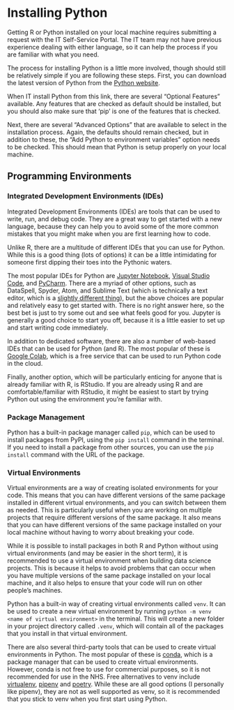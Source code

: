 # Installing Python {#sec-installation .unnumbered}

Getting R or Python installed on your local machine requires submitting a request with the IT Self-Service Portal. The IT team may not have previous experience dealing with either language, so it can help the process if you are familiar with what you need.

The process for installing Python is a little more involved, though should still be relatively simple if you are following these steps. First, you can download the latest version of Python from the [Python website](https://www.python.org/downloads/).

When IT install Python from this link, there are several "Optional Features" available. Any features that are checked as default should be installed, but you should also make sure that 'pip' is one of the features that is checked.

Next, there are several "Advanced Options" that are available to select in the installation process. Again, the defaults should remain checked, but in addition to these, the "Add Python to environment variables" option needs to be checked. This should mean that Python is setup properly on your local machine.

## Programming Environments

### Integrated Development Environments (IDEs)

Integrated Development Environments (IDEs) are tools that can be used to write, run, and debug code. They are a great way to get started with a new language, because they can help you to avoid some of the more common mistakes that you might make when you are first learning how to code.

Unlike R, there are a multitude of different IDEs that you can use for Python. While this is a good thing (lots of options) it can be a little intimidating for someone first dipping their toes into the Pythonic waters.

The most popular IDEs for Python are [Jupyter Notebook](https://jupyter.org/), [Visual Studio Code](https://code.visualstudio.com/), and [PyCharm](https://www.jetbrains.com/pycharm/). There are a myriad of other options, such as DataSpell, Spyder, Atom, and Sublime Text (which is technically a text editor, which is a [slightly different thing](https://www.freecodecamp.org/news/what-is-the-difference-between-an-ide-and-a-text-editor/)), but the above choices are popular and relatively easy to get started with. There is no right answer here, so the best bet is just to try some out and see what feels good for you. Jupyter is generally a good choice to start you off, because it is a little easier to set up and start writing code immediately.

In addition to dedicated software, there are also a number of web-based IDEs that can be used for Python (and R). The most popular of these is [Google Colab](https://colab.research.google.com/), which is a free service that can be used to run Python code in the cloud.

Finally, another option, which will be particularly enticing for anyone that is already familiar with R, is RStudio. If you are already using R and are comfortable/familiar with RStudio, it might be easiest to start by trying Python out using the environment you're familiar with.

### Package Management

Python has a built-in package manager called `pip`, which can be used to install packages from PyPI, using the `pip install` command in the terminal. If you need to install a package from other sources, you can use the `pip install` command with the URL of the package.

### Virtual Environments

Virtual environments are a way of creating isolated environments for your code. This means that you can have different versions of the same package installed in different virtual environments, and you can switch between them as needed. This is particularly useful when you are working on multiple projects that require different versions of the same package. It also means that you can have different versions of the same package installed on your local machine without having to worry about breaking your code.

While it is possible to install packages in both R and Python without using virtual environments (and may be easier in the short term), it is recommended to use a virtual environment when building data science projects. This is because it helps to avoid problems that can occur when you have multiple versions of the same package installed on your local machine, and it also helps to ensure that your code will run on other people's machines.

Python has a built-in way of creating virtual environments called `venv`. It can be used to create a new virtual environment by running `python -m venv <name of virtual environment>` in the terminal. This will create a new folder in your project directory called `.venv`, which will contain all of the packages that you install in that virtual environment.

There are also several third-party tools that can be used to create virtual environments in Python. The most popular of these is [conda](https://docs.conda.io/en/latest/), which is a package manager that can be used to create virtual environments. However, conda is not free to use for commercial purposes, so it is not recommended for use in the NHS. Free alternatives to venv include [virtualenv](https://virtualenv.pypa.io/en/latest/), [pipenv](https://pipenv.pypa.io/en/latest/) and [poetry](https://python-poetry.org/). While these are all good options (I personally like pipenv), they are not as well supported as venv, so it is recommended that you stick to venv when you first start using Python.

